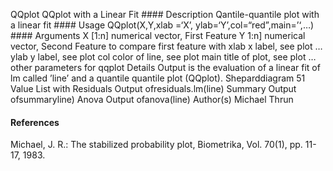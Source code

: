 QQplot QQplot with a Linear Fit
#### Description
Qantile-quantile plot with a linear fit
#### Usage
QQplot(X,Y,xlab ='X', ylab='Y',col="red",main='',...)
#### Arguments
X [1:n] numerical vector, First Feature
Y 1:n] numerical vector, Second Feature to compare first feature with
xlab x label, see plot ...
ylab y label, see plot
col color of line, see plot
main title of plot, see plot
... other parameters for qqplot
Details
Output is the evaluation of a linear fit of lm called ’line’ and a quantile quantile plot (QQplot).
Sheparddiagram 51
Value
List with
Residuals Output ofresiduals.lm(line)
Summary Output ofsummaryline)
Anova Output ofanova(line)
Author(s)
Michael Thrun

#### References

Michael, J. R.: The stabilized probability plot, Biometrika, Vol. 70(1), pp. 11-17, 1983.
